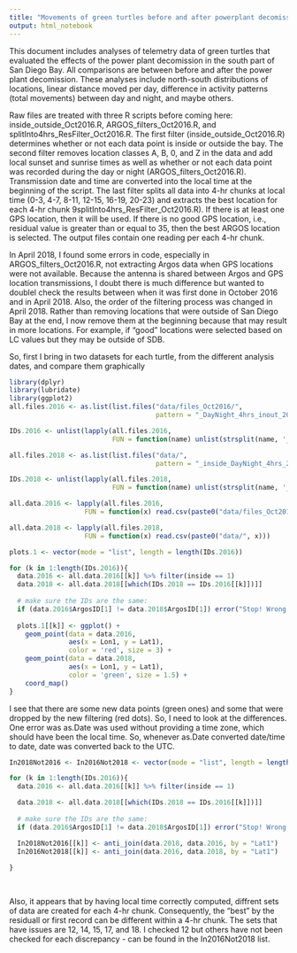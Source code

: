 ```yaml
---
title: "Movements of green turtles before and after powerplant decomission"
output: html_notebook
---
```


This document includes analyses of telemetry data of green turtles that evaluated the effects of the power plant decomission in the south part of San Diego Bay. All comparisons are between before and after the power plant decomission. These analyses include north-south distributions of locations, linear distance moved per day, difference in activity patterns (total movements) between day and night, and maybe others. 

Raw files are treated with three R scripts before coming here: inside_outside_Oct2016.R, ARGOS_filters_Oct2016.R, and splitInto4hrs_ResFilter_Oct2016.R. The first filter (inside_outside_Oct2016.R) determines whether or not each data point is inside or outside the bay.  The second filter removes location classes A, B, 0, and Z in the data and add local sunset and sunrise times as well as whether or not each data point was recorded during the day or night (ARGOS_filters_Oct2016.R). Transmission date and time are converted into the local time at the beginning of the script. The last filter splits all data into 4-hr chunks at local time (0-3, 4-7, 8-11, 12-15, 16-19, 20-23) and extracts the best location for each 4-hr chunk 9splitInto4hrs_ResFilter_Oct2016.R). If there is at least one GPS location, then it will be used. If there is no good GPS location, i.e., residual value is greater than or equal to 35, then the best ARGOS location is selected. The output files contain one reading per each 4-hr chunk. 

In April 2018, I found some errors in code, especially in ARGOS_filters_Oct2016.R, not extracting Argos data when GPS locations were not available. Because the antenna is shared between Argos and GPS location transmissions, I doubt there is much difference but wanted to doublel check the results between when it was first done in October 2016 and in April 2018. Also, the order of the filtering process was changed in April 2018. Rather than removing locations that were outside of San Diego Bay at the end, I now remove them at the beginning because that may result in more locations. For example, if "good" locations were selected based on LC values but they may be outside of SDB. 

So, first I bring in two datasets for each turtle, from the different analysis dates, and compare them graphically

```r
library(dplyr)
library(lubridate)
library(ggplot2)
all.files.2016 <- as.list(list.files("data/files_Oct2016/", 
                                     pattern = "_DayNight_4hrs_inout_2016-10-03.csv"))

IDs.2016 <- unlist(lapply(all.files.2016, 
                          FUN = function(name) unlist(strsplit(name, '_'))[1]))

all.files.2018 <- as.list(list.files("data/", 
                                     pattern = "_inside_DayNight_4hrs_2018-04-04.csv"))

IDs.2018 <- unlist(lapply(all.files.2018, 
                          FUN = function(name) unlist(strsplit(name, '_'))[1]))

all.data.2016 <- lapply(all.files.2016,
                   FUN = function(x) read.csv(paste0("data/files_Oct2016/", x)))

all.data.2018 <- lapply(all.files.2018,
                   FUN = function(x) read.csv(paste0("data/", x)))

plots.1 <- vector(mode = "list", length = length(IDs.2016))

for (k in 1:length(IDs.2016)){
  data.2016 <- all.data.2016[[k]] %>% filter(inside == 1)
  data.2018 <- all.data.2018[[which(IDs.2018 == IDs.2016[[k]])]]
  
  # make sure the IDs are the same:
  if (data.2016$ArgosID[1] != data.2018$ArgosID[1]) error("Stop! Wrong datasets")
  
  plots.1[[k]] <- ggplot() + 
    geom_point(data = data.2016, 
               aes(x = Lon1, y = Lat1), 
               color = 'red', size = 3) +
    geom_point(data = data.2018, 
               aes(x = Lon1, y = Lat1),
               color = 'green', size = 1.5) + 
    coord_map()
}

```

I see that there are some new data points (green ones) and some that were dropped by the new filtering (red dots). So, I need to look at the differences. One error was as.Date was used without providing a time zone, which should have been the local time. So, whenever as.Date converted date/time to date, date was converted back to the UTC. 

```r
In2018Not2016 <- In2016Not2018 <- vector(mode = "list", length = length(IDs.2016))

for (k in 1:length(IDs.2016)){
  data.2016 <- all.data.2016[[k]] %>% filter(inside == 1) 

  data.2018 <- all.data.2018[[which(IDs.2018 == IDs.2016[[k]])]]
  
  # make sure the IDs are the same:
  if (data.2016$ArgosID[1] != data.2018$ArgosID[1]) error("Stop! Wrong datasets")

  In2018Not2016[[k]] <- anti_join(data.2018, data.2016, by = "Lat1")
  In2016Not2018[[k]] <- anti_join(data.2016, data.2018, by = "Lat1")
  
}
  
  
```

Also, it appears that by having local time correctly computed, diffrent sets of data are created for each 4-hr chunk. Consequently, the "best" by the residuall or first record can be different within a 4-hr chunk. The sets that have issues are 12, 14, 15, 17, and 18. I checked 12 but others have not been checked for each discrepancy - can be found in the In2016Not2018 list. 


